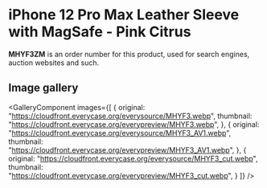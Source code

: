 
# iPhone 12 Pro Max Leather Sleeve with MagSafe - Pink Citrus

<Callout type='info' emoji='👉🏻'>**MHYF3ZM** is an order number for this product, used for search engines, auction websites and such.</Callout>

## Image gallery

<GalleryComponent
    images={[
      {
        original: "https://cloudfront.everycase.org/everysource/MHYF3.webp",
        thumbnail: "https://cloudfront.everycase.org/everypreview/MHYF3.webp",
      },
      {
        original: "https://cloudfront.everycase.org/everysource/MHYF3_AV1.webp",
        thumbnail: "https://cloudfront.everycase.org/everypreview/MHYF3_AV1.webp",
      },
      {
        original: "https://cloudfront.everycase.org/everysource/MHYF3_cut.webp",
        thumbnail: "https://cloudfront.everycase.org/everypreview/MHYF3_cut.webp",
      }
    ]}
  />
